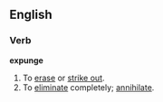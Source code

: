 ==English==

===Verb===
'''expunge'''
#To [[erase]] or [[strike out]].
#To [[eliminate]] completely; [[annihilate]].
